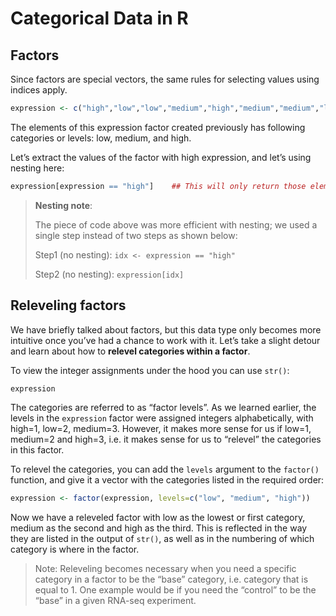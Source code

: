 # Categorical Data in R

## Factors

Since factors are special vectors, the same rules for selecting values using indices apply.

```r
expression <- c("high","low","low","medium","high","medium","medium","low","low","low")
```

The elements of this expression factor created previously has following categories or levels: low, medium, and high.

Let's extract the values of the factor with high expression, and let's using nesting here:

```r
expression[expression == "high"]    ## This will only return those elements in the factor equal to "high"
```

> **Nesting note**:
>
> The piece of code above was more efficient with nesting; we used a single step instead of two steps as shown below:
>
> Step1 (no nesting): `idx <- expression == "high"`
>
> Step2 (no nesting): `expression[idx]`

## Releveling factors

We have briefly talked about factors, but this data type only becomes more intuitive once you've had a chance to work with it. Let's take a slight detour and learn about how to **relevel categories within a factor**.

To view the integer assignments under the hood you can use `str()`:

```r
expression
```

The categories are referred to as "factor levels". As we learned earlier, the levels in the `expression` factor were assigned integers alphabetically, with high=1, low=2, medium=3. However, it makes more sense for us if low=1, medium=2 and high=3, i.e. it makes sense for us to "relevel" the categories in this factor.

To relevel the categories, you can add the `levels` argument to the `factor()` function, and give it a vector with the categories listed in the required order:

```r
expression <- factor(expression, levels=c("low", "medium", "high"))     # you can re-factor a factor 
```

Now we have a releveled factor with low as the lowest or first category, medium as the second and high as the third. This is reflected in the way they are listed in the output of `str()`, as well as in the numbering of which category is where in the factor.

> Note: Releveling becomes necessary when you need a specific category in a factor to be the "base" category, i.e. category that is equal to 1. One example would be if you need the "control" to be the "base" in a given RNA-seq experiment.
